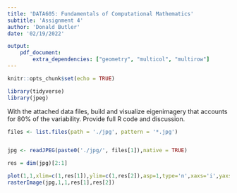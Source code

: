 ```yaml
---
title: 'DATA605: Fundamentals of Computational Mathematics'
subtitle: 'Assignment 4'
author: 'Donald Butler'
date: '02/19/2022'

output:
    pdf_document:
        extra_dependencies: ["geometry", "multicol", "multirow"]
---
```


```r
knitr::opts_chunk$set(echo = TRUE)

library(tidyverse)
library(jpeg)

```

With the attached data files, build and visualize eigenimagery that accounts for 80% of the variability. Provide full R code and discussion.

```r

files <- list.files(path = './jpg', pattern = '*.jpg')


jpg <- readJPEG(paste0('./jpg/', files[1]),native = TRUE)

res = dim(jpg)[2:1]

plot(1,1,xlim=c(1,res[1]),ylim=c(1,res[2]),asp=1,type='n',xaxs='i',yaxs='i',xaxt='n',yaxt='n',xlab='',ylab='',bty='n')
rasterImage(jpg,1,1,res[1],res[2])

```

